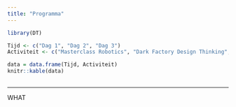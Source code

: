 ```yaml
---
title: "Programma"
---
```


```r
library(DT)

Tijd <- c("Dag 1", "Dag 2", "Dag 3")
Activiteit <- c("Masterclass Robotics", "Dark Factory Design Thinking", "Dark Factory Build Day")

data = data.frame(Tijd, Activiteit)
knitr::kable(data)
  
```

<hr>

WHAT


